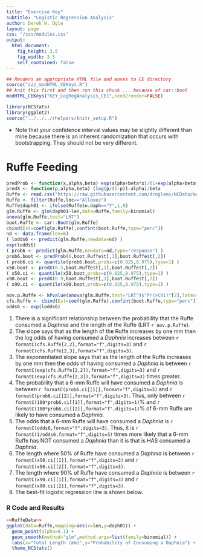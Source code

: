 ```yaml
---
title: "Exercise Key"
subtitle: "Logistic Regression Analysis"
author: Derek H. Ogle
layout: page
css: "/css/modules.css"
output:
  html_document:
    fig_height: 3.5
    fig_width: 3.5
    self_contained: false
---
```


```r
## Renders an appropriate HTML file and moves to CE directory
source("zzz_modHTML_CEKeys.R")
## knit this first and then run this chunk ... because of car::boot
modHTML_CEKeys("KEY_LogRegAnalysis_CE1",need2render=FALSE)
```

```r
library(NCStats)
library(ggplot2)
source("../../../rhelpers/knitr_setup.R")
```

<div class="alert alert-warning">
<ul>
  <li>Note that your confidence interval values may be slightly different than mine because there is an inherent randomization that occurs with bootstrapping. They should not be very different.</li>
</ul>
</div>

# Ruffe Feeding
```r
predProb <- function(x,alpha,beta) exp(alpha+beta*x)/(1+exp(alpha+beta*x))
predX <- function(p,alpha,beta) (log(p/(1-p))-alpha)/beta
Ruffe <- read.csv("https://raw.githubusercontent.com/droglenc/NCData/master/RuffeLarvalDiet.csv")
Ruffe <- filter(Ruffe,loc=="Allouez")
Ruffe$daph01 <- ifelse(Ruffe$o.daph=="Y",1,0)
glm.Ruffe <- glm(daph01~len,data=Ruffe,family=binomial)
anova(glm.Ruffe,test="LRT")
boot.Ruffe <- car::Boot(glm.Ruffe)
cbind(Est=coef(glm.Ruffe),confint(boot.Ruffe,type="perc"))
nd <- data.frame(len=6)
( lodds6 <- predict(glm.Ruffe,newdata=nd) )
exp(lodds6)
( prob6 <- predict(glm.Ruffe,newdata=nd,type="response") )
prob6.boot <- predProb(6,boot.Ruffe$t[,1],boot.Ruffe$t[,2])
( prob6.ci <- quantile(prob6.boot,probs=c(0.025,0.975),type=1) )
x50.boot <- predX(0.5,boot.Ruffe$t[,1],boot.Ruffe$t[,2])
( x50.ci <- quantile(x50.boot,probs=c(0.025,0.975),type=1) )
x90.boot <- predX(0.9,boot.Ruffe$t[,1],boot.Ruffe$t[,2])
( x90.ci <- quantile(x90.boot,probs=c(0.025,0.975),type=1) )
```
```r
aov.p.Ruffe <- kPvalue(anova(glm.Ruffe,test="LRT")$"Pr(>Chi)"[2],latex=FALSE)
cfs.Ruffe <- cbind(Est=coef(glm.Ruffe),confint(boot.Ruffe,type="perc"))
odds6 <- exp(lodds6)
```

1. There is a significant relationship between the probability that the Ruffe consumed a *Daphnia* and the length of the Ruffe (LRT `r aov.p.Ruffe`).
1. The slope says that as the length of the Ruffe increases by one mm then the log odds of having consumed a *Daphnia* increases between `r formatC(cfs.Ruffe[2,2],format="f",digits=3)` and `r formatC(cfs.Ruffe[2,3],format="f",digits=3)`.
1. The exponentiated slope says that as the length of the Ruffe increases by one mm then the odds of having consumed a *Daphnia* is between `r formatC(exp(cfs.Ruffe[2,2]),format="f",digits=3)` and `r formatC(exp(cfs.Ruffe[2,3]),format="f",digits=3)` times greater.
1. The probability that a 6-mm Ruffe will have consumed a *Daphnia* is between `r formatC(prob6.ci[[1]],format="f",digits=3)` and `r formatC(prob6.ci[[2]],format="f",digits=3)`. Thus, only between `r formatC(100*prob6.ci[[1]],format="f",digits=1)`% and `r formatC(100*prob6.ci[[2]],format="f",digits=1)`% of 6-mm Ruffe are likely to have consumed a *Daphnia*.
1. The odds that a 6-mm Ruffe will have consumed a *Daphnia* is `r formatC(odds6,format="f",digits=3)`. Thus, it is `r formatC(1/odds6,format="f",digits=3)` times more likely that a 6-mm Ruffe has NOT consumed a *Daphnia* than it is that is HAS consumed a *Daphnia*.
1. The length where 50% of Ruffe have consumed a *Daphnia* is between `r formatC(x50.ci[[1]],format="f",digits=3)` and `r formatC(x50.ci[[2]],format="f",digits=3)`.
1. The length where 90% of Ruffe have consumed a *Daphnia* is between `r formatC(x90.ci[[1]],format="f",digits=3)` and `r formatC(x90.ci[[2]],format="f",digits=3)`.
1. The best-fit logistic regression line is shown below.

### R Code and Results
```r
<<RuffeData>>
ggplot(data=Ruffe,mapping=aes(x=len,y=daph01)) +
  geom_point(alpha=0.1) +
  geom_smooth(method="glm",method.args=list(family=binomial)) +
  labs(x="Total Length (mm)",y="Probability of Consuming a Daphnia") +
  theme_NCStats()
```

&nbsp;

<!----
# X-Rated Movies
```r
predProb <- function(x,alpha,beta) exp(alpha+beta*x)/(1+exp(alpha+beta*x))
predX <- function(p,alpha,beta) (log(p/(1-p))-alpha)/beta
xxx <- read.csv("https://raw.githubusercontent.com/droglenc/NCData/master/XMovieAge.csv")
xxx <- filter(xxx,age<=95)
xxx$seen01 <- ifelse(xxx$seen=="YES",1,0)
glm.xxx <- glm(seen01~age,data=xxx,family=binomial)
anova(glm.xxx,test="LRT")
boot.xxx <- car::Boot(glm.xxx)
cbind(Est=coef(glm.xxx),confint(boot.xxx,type="perc"))
nd <- data.frame(age=50)
( lodds50 <- predict(glm.xxx,newdata=nd) )
exp(lodds50)
( prob50 <- predict(glm.xxx,newdata=nd,type="response") )
prob50.boot <- predProb(50,boot.xxx$t[,1],boot.xxx$t[,2])
( prob50.ci <- quantile(prob50.boot,probs=c(0.025,0.975),type=1) )
x10.boot <- predX(0.1,boot.xxx$t[,1],boot.xxx$t[,2])
( x10.ci <- quantile(x10.boot,probs=c(0.025,0.975),type=1) )
x25.boot <- predX(0.25,boot.xxx$t[,1],boot.xxx$t[,2])
( x25.ci <- quantile(x25.boot,probs=c(0.025,0.975),type=1) )
```
```r
aov.p.xxx <- kPvalue(anova(glm.xxx,test="LRT")$"Pr(>Chi)"[2],latex=FALSE)
cfs.xxx <- cbind(Est=coef(glm.xxx),confint(boot.xxx,type="perc"))
odds50 <- exp(lodds50)
```

1. There is a significant relationship between whether or not the respondent had watched an x-rated movie in the last year and their age (LRT `r aov.p.xxx`).
1. The slope says that as the age of the respondent increases by one year then the log odds of having watched an x-rated movie in the last year decreases between `r formatC(cfs.xxx[2,2],format="f",digits=3)` and `r formatC(cfs.xxx[2,3],format="f",digits=3)`.
1. The exponentiated slope says that as the age of the respondent increases by one year then the odds of having watched an x-rated movie in the last year decreases between `r formatC(exp(cfs.xxx[2,2]),format="f",digits=3)` and `r formatC(exp(cfs.xxx[2,3]),format="f",digits=3)` times. In other words, the odds of having watched an x-rated movie in the last year decline between `r formatC((1-exp(cfs.xxx[2,3]))*100,format="f",digits=1)` and `r formatC((1-exp(cfs.xxx[2,2]))*100,format="f",digits=1)`% for each increase of one year in age.
1. The odds of a 50-years-old having watched an x-rated movie in the last year is `r formatC(odds50,format="f",digits=3)`. Thus, the probability that 50-year old watched an x-rated movie in the last year is `r formatC(odds50,format="f",digits=3)` times more likely than not having watched an x-rated movie in the last year.
1. The probability that a 50-years-old will have watched an x-rated movie in the last year is between `r formatC(prob50.ci[1],format="f",digits=3)` and `r formatC(prob50.ci[2],format="f",digits=3)`.
1. The age where 10% or fewer of respondents are likely to have watch an x-rated movie in the last year is between `r formatC(x10.ci[1],format="f",digits=1)` and `r formatC(x10.ci[2],format="f",digits=1)`.
1. The age where 25% or more of respondents are likely to have watch an x-rated movie in the last year is between `r formatC(x25.ci[1],format="f",digits=1)` and `r formatC(x25.ci[2],format="f",digits=1)`.
1. The best-fit logistic regression line is shown below.


### R Code and Results
```r
<<xxxData>>
ggplot(data=xxx,mapping=aes(x=age,y=seen01)) +
  geom_point(alpha=0.01) +
  geom_smooth(method="glm",method.args=list(family=binomial)) +
  labs(x="Age of Respondent",y="Prob. of Seeing XXX Movie in Last Year") +
  theme_NCStats()
```


# Moose Calf Production
```r
predProb <- function(x,alpha,beta) exp(alpha+beta*x)/(1+exp(alpha+beta*x))
predX <- function(p,alpha,beta) (log(p/(1-p))-alpha)/beta
m <- readxl::read_excel("../data/10_3996_032013-jfwm-028_s1.xls")
m$calf01 <- ifelse(m$"Calf production status"=="Yes",1,0)
glm.m <- glm(calf01~Age,data=m,family=binomial)
anova(glm.m,test="LRT")
boot.m <- car::Boot(glm.m)
cbind(Est=coef(glm.m),confint(boot.m,type="perc"))
nd <- data.frame(Age=10)
( lodds10 <- predict(glm.m,newdata=nd) )
exp(lodds10)
( prob10 <- predict(glm.m,newdata=nd,type="response") )
prob10.boot <- predProb(10,boot.m$t[,1],boot.m$t[,2])
( prob10.ci <- quantile(prob10.boot,probs=c(0.025,0.975),type=1) )
x75.boot <- predX(0.75,boot.m$t[,1],boot.m$t[,2])
( x75.ci <- quantile(x75.boot,probs=c(0.025,0.975),type=1) )
```
```r
aov.p.m <- kPvalue(anova(glm.m,test="LRT")$"Pr(>Chi)"[2],latex=FALSE)
cfs.m <- cbind(Est=coef(glm.m),confint(boot.m,type="perc"))
odds10 <- exp(lodds10)
```

1. There is a significant relationship between whether or not the female had at least one calf and the age of the female (LRT `r aov.p.m`).
1. The slope says that as the age of the moose increases by one year then the log odds of having at least one calf decreases between `r formatC(cfs.m[2,2],format="f",digits=3)` and `r formatC(cfs.m[2,3],format="f",digits=3)`.
1. The exponentiated slope says that as the age of the moose increases by one year then the odds of having at least one calf decreases between `r formatC(exp(cfs.m[2,2]),format="f",digits=3)` and `r formatC(exp(cfs.m[2,3]),format="f",digits=3)` times. In other words, the odds of having at least one decline between `r formatC((1-exp(cfs.m[2,3]))*100,format="f",digits=1)` and `r formatC((1-exp(cfs.m[2,3]))*100,format="f",digits=1)`% for each increase of one year in age.
1. The log odds of a 10-years-old female moose having at least one calf is `r formatC(lodds10,format="f",digits=3)`.
1. The odds of a 10-years-old female moose having at least one calf is `r formatC(odds10,format="f",digits=3)`. Thus, the probability that 10-year old female moose will have at least one calf is `r formatC(odds10,format="f",digits=1)` times more likely than not having a calf.
1. The probability that a 10-years-old female moose will have at least one calf is between `r formatC(prob10.ci[1],format="f",digits=3)` and `r formatC(prob10.ci[2],format="f",digits=3)`.
1. The where 75% or fewer of female moose have at least one calf is between `r formatC(x75.ci[1],format="f",digits=3)` and `r formatC(x75.ci[2],format="f",digits=3)`.
1. The best-fit logistic regression line is shown below.

### R Code and Results
```r
<<mooseData>>
ggplot(data=m,mapping=aes(x=Age,y=calf01)) +
  geom_point(alpha=0.01) +
  geom_smooth(method="glm",method.args=list(family=binomial)) +
  labs(x="Age of Female Moose",y="Probability of At Least 1 Calf") +
  theme_NCStats()
```
--->
